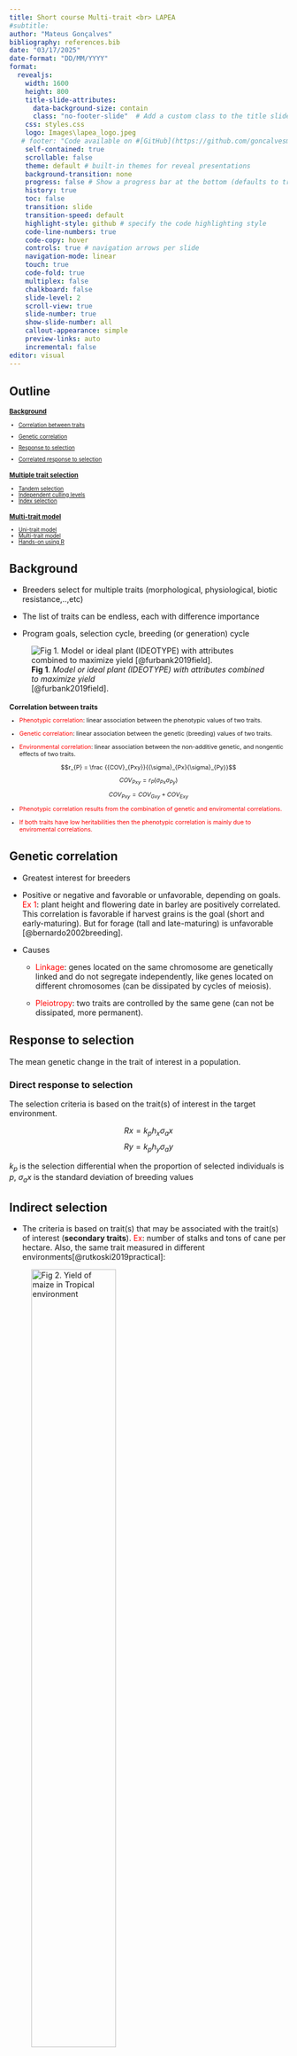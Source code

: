 ```yaml
---
title: Short course Multi-trait <br> LAPEA
#subtitle: 
author: "Mateus Gonçalves"
bibliography: references.bib
date: "03/17/2025"
date-format: "DD/MM/YYYY"
format:
  revealjs:
    width: 1600
    height: 800
    title-slide-attributes:
      data-background-size: contain
      class: "no-footer-slide"  # Add a custom class to the title slide
    css: styles.css
    logo: Images\lapea_logo.jpeg
   # footer: "Code available on #[GitHub](https://github.com/goncalvesmateu/Multi-trait-LAPEA.git)."
    self-contained: true
    scrollable: false
    theme: default # built-in themes for reveal presentations
    background-transition: none
    progress: false # Show a progress bar at the bottom (defaults to true).
    history: true
    toc: false
    transition: slide
    transition-speed: default
    highlight-style: github # specify the code highlighting style
    code-line-numbers: true
    code-copy: hover
    controls: true # navigation arrows per slide
    navigation-mode: linear
    touch: true
    code-fold: true
    multiplex: false
    chalkboard: false
    slide-level: 2
    scroll-view: true
    slide-number: true
    show-slide-number: all
    callout-appearance: simple
    preview-links: auto
    incremental: false
editor: visual
---
```


## Outline

::: {style="font-size: 70%;"}
### [Background] {style="color:black"}

- [Correlation between traits]

- [Genetic correlation]

- [Response to selection]

- [Correlated response to selection]

### [Multiple trait selection] {style="color:black"}

-   [Tandem selection]
-   [Independent culling levels]
-   [Index selection]

### [Multi-trait model] {style="color:black"}

- [Uni-trait model]
- [Multi-trait model]
- [Hands-on using R]
:::

## Background 

::: {layout="[ 0.8, -0.08, 0.5 ]"}

-   Breeders select for multiple traits (morphological, physiological, biotic resistance,..,etc)

-   The list of traits can be endless, each with difference importance

-   Program goals, selection cycle, breeding (or generation) cycle


![**Fig 1**. *Model or ideal plant (IDEOTYPE) with attributes combined to maximize yield* <br> [@furbank2019field].](Images\ideotypeWheat.png){fig-align="left"}
:::

## Correlation between traits {style="font-size: 90%;"}

::: {style="font-size: 77%;"}
- [Phenotypic correlation]{style="color:red"}: linear association between the phenotypic values of two traits.

- [Genetic correlation]{style="color:red"}: linear association between the genetic (breeding) values of two traits. 

- [Environmental correlation]{style="color:red"}: linear association between the non-additive genetic, and nongentic effects of two traits. 


$$r_{P} = \frac {{COV}_{Pxy}}{{\sigma}_{Px}{\sigma}_{Py}}$$

::: {.fragment .fade-in}
$${{COV}_{Pxy}} = r_{P} ({\sigma}_{Px}{\sigma}_{Py})$$
:::

::: {.fragment .fade-in}
$${{COV}_{Pxy}} = {{COV}_{Gxy}} + {{COV}_{Exy}}$$
:::

::: {.fragment .fade-in}
\begin{align}
   r_{P} ({\sigma}_{Px}{\sigma}_{Py}) &= r_{G} ({\sigma}_{Gx}{\sigma}_{Gy}) + r_{E} ({\sigma}_{Ex}{\sigma}_{Ey}) \\
   & \vdots \\
  r_{P} &= {h}_{x}{h}_{y}r_{G} + {e}_{x}{e}_{y}r_{G} \\
\end{align}
:::

::: {.fragment .fade-in}
- [Phenotypic correlation results from the combination of genetic and enviromental correlations.]{style="color:red"} 

- [If both traits have low heritabilities then the phenotypic correlation is mainly due to enviromental correlations.]{style="color:red"}
:::

:::

## Genetic correlation

- Greatest interest for breeders

- Positive or negative and favorable or unfavorable, depending on goals. [Ex 1]{style="color:red"}: plant height and flowering date in barley are positively correlated. This correlation is favorable if harvest grains is the goal (short and early-maturing). But for forage (tall and late-maturing) is unfavorable [@bernardo2002breeding].

- Causes
  - [Linkage]{style="color:red"}: genes located on the same chromosome are genetically linked and do not segregate independently, like genes located on different chromosomes (can be dissipated by cycles of meiosis).

  - [Pleiotropy]{style="color:red"}: two traits are controlled by the same gene (can not be dissipated, more permanent).
  
## Response to selection

The mean genetic change in the trait of interest in a population.

### Direct response to selection

The selection criteria is based on the trait(s) of interest in the target environment. 

::: {layout="[ 0.4, -0.05, 0.6 ]"}

$$Rx = {k}_{p} {h}_{x}{\sigma}_{a}x$$
$$Ry = {k}_{p} {h}_{y}{\sigma}_{a}y$$

${k}_{p}$ is the selection differential when the proportion of selected individuals is $p$, ${\sigma}_{a}x$ is the standard deviation of breeding values

:::
  
## Indirect selection

- The criteria is based on trait(s) that may be associated with the trait(s) of interest (**secondary traits**). [Ex]{style="color:red"}: number of stalks and tons of cane per hectare. Also, the same trait measured in different environments[@rutkoski2019practical]:

::: {layout="[ 0.5, -0.05, 0.5 ]"}

![**Fig 2**. *Yield of maize in Tropical environment*](Images\cornTrop.jpg){fig-align="center" width=60%}


![**Fig 3**. *Yield of maize in temparate environment*](Images\cornTemp.png){fig-align="center" width=60%}
:::

- Indirect selection is often used because a secondary trait is easier and/or cheaper to evaluate, and measurable on both sex.

## Correlated response to selection

- [Correlated response to selection]{style="color:red"}: selection for one trait will cause a correlated response in the other (if genetic correlation exists).

### Indirect response to selection

$$Ry = {k}_{p} {h}_{y}{\sigma}_{a}y$$

- The superiority of indirect over direct selection depends the heritability of secondary trait and the genetic correlation, and when much larger population sizes are possible with indirect selection compared to direct selection.

## Multiple trait selection {.center}

Examples of multiple-trait selection strategies breeders employ... 

## Tandem selection
::: {style="font-size: 85%;"}
Selection for one trait until that trait is improved, then for a second, etc., until each has been improved to the desired level. Applicable in recurrent selection programs. [Ex]{style="color:red"}: tropical maize populations used as breeding material in temperate regions are first selected for photoperiod insensivity prior to selection for other traits.
:::

::: columns 
::: {.column width="50%"}
```r
#| echo: true

set.seed(1234)
x <- rnorm(200, mean = 10, sd = 4)
y <- rnorm(200, mean = 6, sd = 2)

dat <- data.frame(x,y)

# Visualize the scatter plot of traits A and B
plot(x,y, pch=19, ylim = c(min(dat$y), max(dat$y)),xlim = c(min(dat$x), max(dat$x)),rect(par("usr")[1], par("usr")[3],
          par("usr")[2], par("usr")[4], col = "lightgrey"),
     cex.lab=1.5, cex.axis=1.8,
     xlab="Trait A", ylab="Trait B",col=ifelse(y >5, 'red', 'blue'))
title(main = "SELECT FOR TRAIT B FOR SEVERAL CYCLES",  cex.main = 2.5, col.main= "darkgreen")
abline(h=5, col="black", lwd = 2, lty = 2)

```
:::

::: {.column width="50%"}
```r
#| echo: true

set.seed(1234)
x <- rnorm(200, mean = 10, sd = 4)
y <- rnorm(200, mean = 6, sd = 2)

dat <- data.frame(x,y)

# Visualize the scatter plot of traits A and B
plot(x,y, pch=19, ylim = c(min(dat$y), max(dat$y)),xlim = c(min(dat$x), max(dat$x)),
     rect(par("usr")[1], par("usr")[3],
          par("usr")[2], par("usr")[4], col = "lightgrey"),
     cex.lab=1.5, cex.axis=1.8,
     xlab="Trait A", ylab="Trait B",col=ifelse(x > 10, 'red', 'blue'))
title(main = "SELECT FOR TRAIT A FOR SEVERAL CYCLES",  cex.main = 2.5, col.main= "darkgreen")
abline(v=10, col="black", lwd = 2, lty = 2)

```

:::

:::

## Independent culling levels {style="font-size: 90%;"}

A certain level of merit (minimun level of performance) is established for each trait, and all individuals below that level are discarded regardless of values for other traits.

```r
#| echo: true

set.seed(1234)
x <- rnorm(200, mean = 10, sd = 4)
y <- rnorm(200, mean = 6, sd = 2)

dat <- data.frame(x,y)

# Visualize the scatter plot of traits A and B
plot(x,y, pch=19, ylim = c(min(dat$y), max(dat$y)),xlim = c(min(dat$x), max(dat$x)),
     rect(par("usr")[1], par("usr")[3],
          par("usr")[2], par("usr")[4], col = "lightgrey"),
     cex.lab=1.5, cex.axis=1.8,
     xlab="Trait A", ylab="Trait B",col=ifelse(x > 10 & y >5, 'red', 'blue'))
abline(v=10, h=5, col="black", lwd = 2, lty = 2)

```

## Index selection

Select for $n$ traits simultaneously by using some index of net merit:

$$I = b_{1}X_{1} + b_{1}X_{1} + ... + b_{n}X_{n}$$
$b_{1}$ is the weight for trait $i$ and $X_{1}$ is the phenotypic value for trait $i$. 

Example adapted from [@bernardo2002breeding]: <br>
Price of 60 kg bag of maize: R$ 90,00 <br>
To dry a 60 kg bag of maize: R$ 0,25<br>
Target moisture concentration: 13%

A new candidate maize hybrid genotype has a yield of 100 bags of 60kg/ha and has a moisture of 15%. Then, the profit can be expressed in the form of the following selection index:

$$I = (90)(Yield) - (0,25)(Moisture - 13\%)(Yield)$$

## Uni-trait model

The BLUP methodology uses mixed models for the genetic analysis and provides accurate and least biased prediction of breeding values.

### Mixed model formulation 
$$
y = \mathbf{X}b + \mathbf{Z}u + e
$$
$y$: is an (nx1) vector of observations (phenotypes) <br> 
$b$: is an (px1) vector with fixed effects (e.g. environment)  <br>
$u$: is an (qx1) vector with random effects of breeding values; $u \sim N(\mathbf{0},\mathbf{K} \sigma_{g}^2)$ <br>
$e$: is an (nx1) vector with random effects of residuals; $e \sim N(\mathbf{0},\mathbf{R} \sigma_{e}^2)$ <br>
$\mathbf{X}$ and $\mathbf{Z}$: are design matrices relating obs to fixed and random effects, respectively.

## Uni-trait model

$$
y = \mathbf{X}b + \mathbf{Z}u + e
$$
\begin{align}

\begin{bmatrix}
   u \\
   e \\
   \end{bmatrix} \sim MVN
   
   \begin{pmatrix}
   \begin{bmatrix}
   0 \\
   0 \\
   \end{bmatrix} 
   ,
   \begin{bmatrix}
   \mathbf{K} & 0 \\
   0 & \mathbf{R} \\
    \end{bmatrix}
   \end{pmatrix}
\end{align}

\begin{align}
var(u)& = K&  \\
var(e)& = R& \\
var(y)& =ZGZ’ + R \\ 
E(y)& = Xb&
\end{align}

## Advantages

- Allows the analysis of unbalanced data

- Exploit information from relatives

Furthermore, it can be extended to incorporate/account for more effects, such as:

- Rows, columns, environments, permanent environmental... 

- Interaction terms (e.g GXE)

- Covariance and correlation structures (relationship matrices and Correlation matrices)

- Heterogeneous variances

- Correlated traits


## Multi-trait model


\begin{gather*}
y_{i} = X_{i}b_{i} + Z_{i}u_{i} + e_{i} , & i = 1, 2
\end{gather*}

\begin{align}

\begin{bmatrix}
   y_{1} \\
   y_{2} \\
   \end{bmatrix} = 
   
   \begin{bmatrix}
   X_{1} & 0 \\
   0 & X_{2} \\
   \end{bmatrix} \begin{bmatrix}
   b_{1} \\
   b_{2} \\
   \end{bmatrix} +
   
    \begin{bmatrix}
   Z_{1} & 0 \\
   0 & Z_{2} \\
   \end{bmatrix}\begin{bmatrix}
   u_{1} \\
   u_{2} \\
   \end{bmatrix} +
   
   \begin{bmatrix}
   e_{1} \\
   e_{2} \\
   \end{bmatrix}
   
\end{align}

\vspace{2em}

\begin{align}

\begin{bmatrix}
   u \\
   e \\
   \end{bmatrix} \sim MVN
   
   \begin{pmatrix}
   \begin{bmatrix}
   \mathbf{G}\otimes\mathbf{K} & 0 \\
   0 &  \mathbf{\Sigma}\otimes{I} \\
    \end{bmatrix}
   \end{pmatrix}
\end{align}

::: columns 
::: {.column width="50%"}
\begin{align}
  K =
  \left[ {\begin{array}{cc}
    \sigma_{g_1}^2 & \sigma_{g_12}^2 \\
    \sigma_{g_21}^2 & \sigma_{g_2}^2 \\
  \end{array} } \right]
\end{align}
:::

::: {.column width="50%"}
\begin{align}
  \Sigma =
  \left[ {\begin{array}{cc}
    \sigma_{e_1}^2 & \sigma_{e_1_2}^2 \\
    \sigma_{e_2_1}^2 & \sigma_{e_2}^2 \\
  \end{array} } \right]
\end{align}
:::

::: 

## Advantages

- The prediction accuracy of low-heritability, difficult, and/or expensive to measure traits can be increased by using multi-trait models when the degree of correlation between traits is at least moderate,  to improve the target trait or all the correlated traits simultaneously (Calus and Veerkamp 2011). 

- Multi-trait models can be useful for increasing prediction accuracy when the traits of interest are not measured in the individuals of the testing set, but this and other traits were observed in individuals in the training set (Pszczola et al. 2013, Jia and Jannink, 2012).

## Hands-on using R

::: columns 
::: {.column width="40%"}
- [Chapter 5](https://link.springer.com/chapter/10.1007/978-3-030-89010-0_5#Abs1)

![[@montesinos2022multivariate]](Images\bookmulti.jpg){width=55% preview-link="true"}
:::

::: {.column width="60%"}
-   [Material on GitHub](https://github.com/goncalvesmateu/Multi-trait-LAPEA){preview-link="true"} 

``` tex
 Installing packages
 
 # Github version
 install.packages('devtools');
 library(devtools);
 install_github('covaruber/sommer')
 
 # or
 
 # CRAN version
 install.packages('sommer',dependencies = TRUE))
 library(sommer)
```
:::

:::

## Hands-on using R

``` tex
# rrBLUB (single-trait and no marker information used)

# GBLUP (single-trait with marker information used)

################################################################################
################################################################################
# Cross-validation Single-trait models (rrBLUP) using sommer
# Datasets
data(DT_cpdata)
# Phenotypic data
DT <- DT_cpdata
head(DT)
# Removing rows with NAS because is preventing correlation in corss validation 
DT <- na.omit(DT)
# Marker data
GT <- GT_cpdata
GT_cpdata[1:5,1:5]
# Chromossome positions
#MP <- MP_cpdata
#head(MP_cpdata)
# Genomic relationship matrix
A <- A.mat(GT)
colnames(A) <- rownames(A) <- rownames(DT)
A[1:5,1:5]
# Creating new dataset
data.1.2 <- DT
# Scaling phenotypes
data.1.2$Yield <- as.vector(scale(data.1.2$Yield, center = T, scale = T)) # Yield
data.1.2$FruitAver <- as.vector(scale(data.1.2$FruitAver, center = T, scale = T)) # fruit avarage
data.1.2$Firmness <- as.vector(scale(data.1.2$Firmness, center = T, scale = T)) # firmness
data.1.2$color <- as.vector(scale(data.1.2$color, center = T, scale = T)) # color
######################################################################################
# Cross-validation Single-trait models (GBLUP) using sommer
#30 Replicates
rep <- 3
#5 random partitions
fold <- 5
n <- dim(data.1.2)[1]
Replicates <- data.frame(Replicate = 1:rep,MSEP = NA,Cor = NA) 
for (j in 1:rep){ 
  set.seed(j)
  Partitions <- replicate(fold,sample(n,0.20*n,replace = F))
  Table <- data.frame(Partitions = 1:fold,MSEP = NA,Cor = NA)
  for(i in 1:fold) {
    tst <- Partitions[,i]
    data.1.2$y_NA <- data.1.2$Yield
    data.1.2$y_NA[tst] <- NA
    #M1
    fit = mmer(y_NA ~ 1,
         random=~vsr(id,Gu=A) + vsr(Rowf),
         rcov=~units,
         data=data.1.2,verbose = FALSE)
    #BLUPs
    bv <- fit$U$`u:id`$y_NA
    #Prediction of testing
    yp_tst <- bv[tst]
    #MSEP and Cor
    Table$MSEP[i] <- mean((data.1.2$Yield[tst]-yp_tst)^2)
    Table$Cor[i] <- cor(data.1.2$Yield[tst],yp_tst)
  }
  Replicates$MSEP[j] <- mean((na.omit(Table$MSEP))) # mean of folds
  Replicates$Cor[j] <-mean((na.omit(Table$Cor))) # mean of folds
}

mean(Replicates$MSEP) # mean of replicates
mean(Replicates$Cor) # mean of replicates
######################################################################################

# rrBLUP (multi-trait and no marker information used)

# GBLUP (multi-trait with marker information used)



```


## References